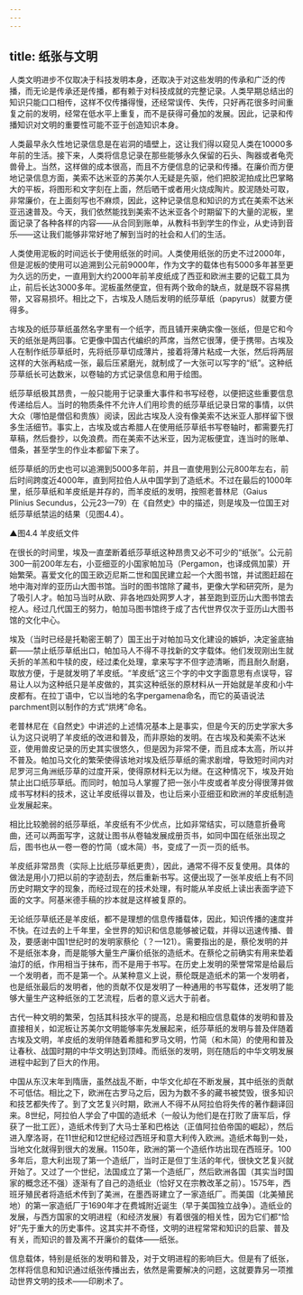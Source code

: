 ```yaml
---
---
---
```

title: 纸张与文明
---




人类文明进步不仅取决于科技发明本身，还取决于对这些发明的传承和广泛的传播，而无论是传承还是传播，都有赖于对科技成就的完整记录。人类早期总结出的知识只能口口相传，这样不仅传播得慢，还经常误传、失传，只好再花很多时间重复之前的发明，经常在低水平上重复，而不是获得可叠加的发展。因此，记录和传播知识对文明的重要性可能不亚于创造知识本身。

人类最早永久性地记录信息是在岩洞的墙壁上，这让我们得以窥见人类在10000多年前的生活。接下来，人类将信息记录在那些能够永久保留的石头、陶器或者龟壳兽骨上。当然，这样做的成本很高，而且不方便信息的记录和传播。在廉价而方便地记录信息方面，美索不达米亚的苏美尔人无疑是先驱，他们把胶泥拍成比巴掌略大的平板，将图形和文字刻在上面，然后晒干或者用火烧成陶片。胶泥随处可取，非常廉价，在上面刻写也不麻烦，因此，这种记录信息和知识的方式在美索不达米亚迅速普及。今天，我们依然能找到美索不达米亚各个时期留下的大量的泥板，里面记录了各种各样的内容——从合同到账单，从教科书到学生的作业，从史诗到音乐——这让我们能够非常好地了解到当时的社会和人们的生活。

人类使用泥板的时间远长于使用纸张的时间。人类使用纸张的历史不过2000年，但是泥板的使用可以追溯到公元前9000年，作为文字的载体也有5000多年甚至更为久远的历史，一直用到大约2000年前羊皮纸成了西亚和欧洲主要的记载工具为止，前后长达3000多年。泥板虽然便宜，但有两个致命的缺点，就是既不容易携带，又容易损坏。相比之下，古埃及人随后发明的纸莎草纸（papyrus）就要方便得多。

古埃及的纸莎草纸虽然名字里有一个纸字，而且铺开来确实像一张纸，但是它和今天的纸张是两回事。它更像中国古代编织的芦席，当然它很薄，便于携带。古埃及人在制作纸莎草纸时，先将纸莎草切成薄片，接着将薄片粘成一大张，然后将两层这样的大张再粘成一张，最后压紧磨光，就制成了一大张可以写字的“纸”。这种纸莎草纸长可达数米，以卷轴的方式记录信息和用于绘图。

纸莎草纸极其昂贵，一般只能用于记录重大事件和书写经卷，以便把这些重要信息传递给后人。当时的物质条件不允许人们用珍贵的纸莎草纸记录日常的事情，以供大众（哪怕是僧侣和贵族）阅读，因此古埃及人没有像美索不达米亚人那样留下很多生活细节。事实上，古埃及或古希腊人在使用纸莎草纸书写卷轴时，都需要先打草稿，然后誊抄，以免浪费。而在美索不达米亚，因为泥板便宜，连当时的账单、借条，甚至学生的作业本都留下来了。

纸莎草纸的历史也可以追溯到5000多年前，并且一直使用到公元800年左右，前后时间跨度近4000年，直到阿拉伯人从中国学到了造纸术。不过在最后的1000年里，纸莎草纸和羊皮纸是并存的，而羊皮纸的发明，按照老普林尼（Gaius Plinius Secundus，公元23—79）在《自然史》中的描述，则是埃及一位国王对纸莎草纸禁运的结果（见图4.4）。

▲图4.4 羊皮纸文件



在很长的时间里，埃及一直垄断着纸莎草纸这种昂贵又必不可少的“纸张”。公元前300—前200年左右，小亚细亚的小国家帕加马（Pergamon，也译成佩加蒙）开始繁荣。喜爱文化的国王欧迈尼斯二世和国民建立起一个大图书馆，并试图赶超在地中海对岸的亚历山大图书馆。当时的图书馆除了藏书，更像大学和研究所，是为了吸引人才。帕加马当时从欧、非各地四处网罗人才，甚至跑到亚历山大图书馆去挖人。经过几代国王的努力，帕加马图书馆终于成了古代世界仅次于亚历山大图书馆的文化中心。

埃及（当时已经是托勒密王朝了）国王出于对帕加马文化建设的嫉妒，决定釜底抽薪——禁止纸莎草纸出口，帕加马人不得不寻找新的文字载体。他们发现刚出生就夭折的羊羔和牛犊的皮，经过柔化处理，拿来写字不但字迹清晰，而且耐久耐磨，取放方便，于是就发明了羊皮纸。“羊皮纸”这三个字的中文字面意思有点误导，容易让人以为这种纸只是羊皮做的，其实这种纸张的原材料从一开始就是羊皮和小牛皮都有。在拉丁语中，它以当地的名字pergamena命名，而它的英语说法parchment则以制作的方式“烘烤”命名。

老普林尼在《自然史》中讲述的上述情况基本上是事实，但是今天的历史学家大多认为这只说明了羊皮纸的改进和普及，而非原始的发明。在古埃及和美索不达米亚，使用兽皮记录的历史其实很悠久，但是因为非常不便，而且成本太高，所以并不普及。帕加马文化的繁荣使得该地对埃及纸莎草纸的需求剧增，导致短时间内对尼罗河三角洲纸莎草的过度开采，使得原材料无以为继。在这种情况下，埃及开始禁止出口纸莎草纸。而同时，帕加马人掌握了把一张小牛皮或者羊皮分得很薄并做成书写材料的技术，这让羊皮纸得以普及，也让后来小亚细亚和欧洲的羊皮纸制造业发展起来。

相比比较脆弱的纸莎草纸，羊皮纸有不少优点，比如非常结实，可以随意折叠弯曲，还可以两面写字，这就让图书从卷轴发展成册页书，如同中国在纸张出现之后，图书也从一卷一卷的竹简（或木简）书，变成了一页一页的纸书。

羊皮纸非常昂贵（实际上比纸莎草纸更贵），因此，通常不得不反复使用。具体的做法是用小刀把以前的字迹刮去，然后重新书写。这便出现了一张羊皮纸上有不同历史时期文字的现象，而经过现在的技术处理，有时能从羊皮纸上读出表面字迹下面的文字。阿基米德手稿的抄本就是这样被复原的。

无论纸莎草纸还是羊皮纸，都不是理想的信息传播载体，因此，知识传播的速度并不快。在过去的上千年里，全世界的知识和信息能够被记载，并得以迅速传播、普及，要感谢中国1世纪时的发明家蔡伦（？—121）。需要指出的是，蔡伦发明的并不是纸张本身，而是能够大量生产廉价纸张的造纸术。在蔡伦之前确实有用来垫着油灯的纸，作用相当于抹布，而不是用于书写。在历史上发明的荣誉常常是给最后一个发明者，而不是第一个。从某种意义上说，蔡伦既是造纸术的第一个发明者，也是纸张最后的发明者，他的贡献不仅是发明了一种通用的书写载体，还发明了能够大量生产这种纸张的工艺流程，后者的意义远大于前者。

古代一种文明的繁荣，包括其科技水平的提高，总是和相应信息载体的发明和普及直接相关，如泥板让苏美尔文明能够率先发展起来，纸莎草纸的发明与普及伴随着古埃及文明，羊皮纸的发明伴随着希腊和罗马文明，竹简（和木简）的使用和普及让春秋、战国时期的中华文明达到顶峰。而纸张的发明，则在随后的中华文明发展进程中起到了巨大的作用。

中国从东汉末年到隋唐，虽然战乱不断，中华文化却在不断发展，其中纸张的贡献不可低估。相比之下，欧洲在古罗马之后，因为为数不多的藏书被焚毁，很多知识和技艺都失传了。到了文艺复兴时期，欧洲人不得不从阿拉伯将失传的著作翻译回来。8世纪，阿拉伯人学会了中国的造纸术（一般认为他们是在打败了唐军后，俘获了一批工匠），造纸术传到了大马士革和巴格达（正值阿拉伯帝国的崛起），然后进入摩洛哥，在11世纪和12世纪经过西班牙和意大利传入欧洲。造纸术每到一处，当地文化就得到很大的发展。1150年，欧洲的第一个造纸作坊出现在西班牙。100多年后，意大利出现了第一个造纸厂，当时正是但丁生活的年代，很快文艺复兴就开始了。又过了一个世纪，法国成立了第一个造纸厂，然后欧洲各国（其实当时国家的概念还不强）逐渐有了自己的造纸业（恰好又在宗教改革之前）。1575年，西班牙殖民者将造纸术传到了美洲，在墨西哥建立了一家造纸厂。而美国（北美殖民地）的第一家造纸厂于1690年才在费城附近诞生（早于美国独立战争）。造纸业的发展，与西方国家的文明进程（和经济发展）有着很强的相关性，因为它们都“恰好”先于重大的历史事件。这其实并不奇怪，文明的进程常常和知识的启蒙、普及有关，而知识的普及离不开廉价的载体——纸张。

信息载体，特别是纸张的发明和普及，对于文明进程的影响巨大。但是有了纸张，怎样将信息和知识通过纸张传播出去，依然是需要解决的问题，这就要靠另一项推动世界文明的技术——印刷术了。